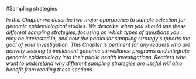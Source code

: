 #Sampling strategies

_In this Chapter we describe two major approaches to sample selection for genomic epidemiological studies. We describe when you should use these different sampling strategies, focusing on which types of questions you may be interested in, and how the particular sampling strategy supports the goal of your investigation. This Chapter is pertinent for any readers who are actively seeking to implement genomic surveillance programs and integrate genomic epidemiology into their public health investigations. Readers who want to understand why different sampling strategies are useful will also benefit from reading these sections._
